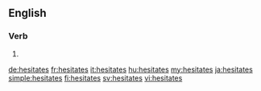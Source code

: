 ==English==

===Verb===
{{head|en|verb form}}

# {{en-third-person singular of|hesitate}}

[[de:hesitates]]
[[fr:hesitates]]
[[it:hesitates]]
[[hu:hesitates]]
[[my:hesitates]]
[[ja:hesitates]]
[[simple:hesitates]]
[[fi:hesitates]]
[[sv:hesitates]]
[[vi:hesitates]]